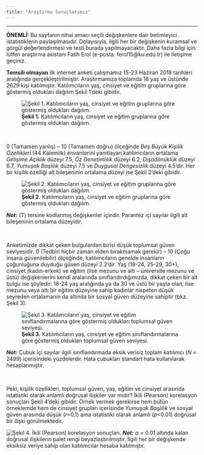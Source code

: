 ```yaml
---
title: "Araştırma Sonuçlarımız"
---
```


---

<b>ÖNEMLİ:</b> Bu sayfanın nihai amacı seçili değişkenlere dair betimleyici istatistiklerin paylaşılmasıdır. Dolayısıyla, ilgili her bir değişkenin kuramsal ve görgül değerlendirmesi ve testi burada yapılmayacaktır. Daha fazla bilgi için lütfen araştırma asistanı Fatih Erol (e-posta: ferol15@ku.edu.tr) ile iletişime geçiniz.

<b>Temsili olmayan</b>  ilk internet anketi çalışmamız 15-23 Haziran 2018 tarihleri aralığında gerçekleştirilmiştir. Araştırmamıza toplamda 18 yaş ve üstünde 2629 kişi katılmıştır. Katılımcıların yaş, cinsiyet ve eğitim gruplarına göre göstermiş oldukları dağılım Şekil 1’deki gibidir.

![<b>Şekil 1.</b> Katılımcıların yaş, cinsiyet ve eğitim gruplarına göre göstermiş oldukları dağılım.](table.png)

<br>

0 (Tamamen yanlış) – 10 (Tamamen doğru) ölçeğinde <i>Beş Büyük Kişilik Özellikleri</i> (44 Kalemlik) envanterini yanıtlayan katılımcıların ortalama <i>Gelişime Açıklık</i> düzeyi 7.5, <i>Öz Denetimlilik</i> düzeyi 6.2, <i>Dışadönüklük</i> düzeyi 6.7, <i>Yumuşak Başlılık</i> düzeyi 7.5 ve <i>Duygusal Dengesizlik</i> düzeyi 4.5’dir. Her bir kişilik özelliği alt bileşeninin ortalama düzeyi ise Şekil 2’deki gibidir. 

![<b>Şekil 2.</b> Katılımcıların yaş, cinsiyet ve eğitim gruplarına göre göstermiş oldukları dağılım.](circular_plot.png)

<b><i>Not:</i></b> (T) tersine kodlanmış değişkenler içindir. Parantez içi sayılar ilgili alt bileşeninin ortalama düzeyidir. 

<br>

Anketimizde dikkat çeken bulgulardan birisi düşük toplumsal güven seviyesidir. 0 (Tedbiri hiçbir zaman elden bırakmamak gerekir) – 10 (Çoğu insana güvenilebilir) ölçeğinde, katılımcıların genelde insanların çoğunluğuna duyduğu güven düzeyi 2.2’dir. Yaş (18-24, 25-29, 30+), cinsiyet (kadın-erkek) ve eğitim (lise mezunu ve altı – üniversite mezunu ve üstü) değişkenlerini kendi aralarında sınıflandırdığımızda, dikkat çeken bir alt bulgu ise şöyledir: 18-24 yaş aralığında ya da 30 ve üstü bir yaşta olan, lise mezunu veya altı bir eğitim düzeyine sahip kadınlar nispeten düşük seyreden ortalamanın da altında bir sosyal güven düzeyine sahiptir (bkz. Şekil 3). 

![<b>Şekil 3.</b> Katılımcıların yaş, cinsiyet ve eğitim sınıflandırmalarına göre göstermiş oldukları toplumsal güven seviyesi.](social_trust.png)

<b><i>Not:</i></b> Çubuk içi sayılar ilgili sınıflandırmada eksik verisiz toplam katılımcı (<i>N</i> = 2499) içerisindeki yüzdelerdir. Hata çubukları standart hata kullanılarak hesaplanmıştır. 

<br>

Peki, kişilik özellikleri, toplumsal güven, yaş, eğitim ve cinsiyet arasında istatistiki olarak anlamlı doğrusal ilişkiler var mıdır? İkili (Pearson) korelasyon sonuçları Şekil 4’deki gibidir. Örnek vermek gerekirse hem bütün örneklemde hem de cinsiyet grupları içerisinde <i>Yumuşak Başlılık</i> ve sosyal güven arasında düşük (<i>r</i>=0.1) ama istatistiki olarak anlamlı (<i>p</i><0.01) doğrusal bir ilişki görülmektedir. 

![<b>Şekil 4.</b> İkili (Pearson) korelasyon sonuçları.](corr.png)
<b><i>Not:</i></b> $\alpha$ = 0.01 altında kalan doğrusal ilişkilerin palet rengi beyazlaştırılmıştır. İlgili her bir değişkende eksiksiz veriye sahip olan katılımcılar hesaba katılmıştır. 

